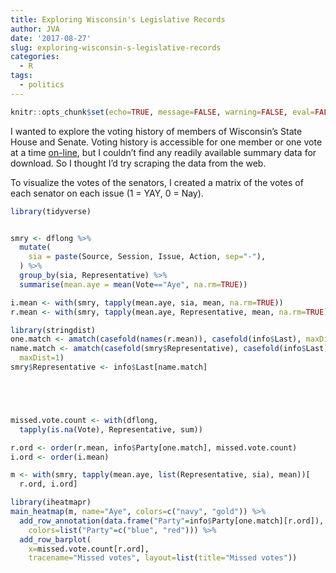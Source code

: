 ```yaml
---
title: Exploring Wisconsin's Legislative Records
author: JVA
date: '2017-08-27'
slug: exploring-wisconsin-s-legislative-records
categories:
  - R
tags:
  - politics
---
```


```r
knitr::opts_chunk$set(echo=TRUE, message=FALSE, warning=FALSE, eval=FALSE)
```

I wanted to explore the voting history of members of Wisconsin's State House and Senate.  Voting history is accessible for one member or one vote at a time  [on-line](http://docs.legis.wisconsin.gov), but I couldn't find any readily available summary data for download.  So I thought I'd try scraping the data from the web.



To visualize the votes of the senators, I created a matrix of the votes of each senator on each issue (1 = YAY, 0 = Nay).

```r


library(tidyverse)


smry <- dflong %>%
  mutate(
    sia = paste(Source, Session, Issue, Action, sep="-"),
  ) %>%
  group_by(sia, Representative) %>%
  summarise(mean.aye = mean(Vote=="Aye", na.rm=TRUE))

i.mean <- with(smry, tapply(mean.aye, sia, mean, na.rm=TRUE))
r.mean <- with(smry, tapply(mean.aye, Representative, mean, na.rm=TRUE))

library(stringdist)
one.match <- amatch(casefold(names(r.mean)), casefold(info$Last), maxDist=1)
name.match <- amatch(casefold(smry$Representative), casefold(info$Last), 
  maxDist=1)
smry$Representative <- info$Last[name.match]





missed.vote.count <- with(dflong, 
  tapply(is.na(Vote), Representative, sum))

r.ord <- order(r.mean, info$Party[one.match], missed.vote.count)
i.ord <- order(i.mean)

m <- with(smry, tapply(mean.aye, list(Representative, sia), mean))[
  r.ord, i.ord]

library(iheatmapr)
main_heatmap(m, name="Aye", colors=c("navy", "gold")) %>% 
  add_row_annotation(data.frame("Party"=info$Party[one.match][r.ord]),
    colors=list("Party"=c("blue", "red"))) %>% 
  add_row_barplot(
    x=missed.vote.count[r.ord],
    tracename="Missed votes", layout=list(title="Missed votes"))
```
